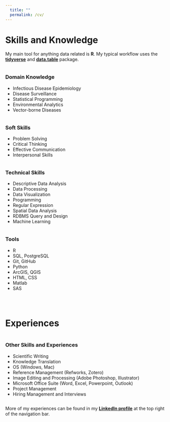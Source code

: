 ```yaml
---
  title: ""
  permalink: /cv/
---
```


# Skills and Knowledge

My main tool for anything data related is **R**. My typical workflow uses the [**tidyverse**](https://www.tidyverse.org/) and [**data.table**](https://cran.r-project.org/web/packages/data.table/vignettes/datatable-intro.html) package.  

<!-- Use formattable package to create  -->
<div class="row">
<div class="column">
<h3>Domain Knowledge</h3><p>
- Infectious Disease Epidemiology  
- Disease Surveillance  
- Statistical Programming  
- Environmental Analytics  
- Vector-borne Diseases
</p>
</div>
<div class="column">
<h3>Soft Skills</h3><p>
- Problem Solving  
- Critical Thinking  
- Effective Communication    
- Interpersonal Skills  
</p>
</div>
<div class="column">
<h3>Technical Skills</h3><p>
- Descriptive Data Analysis  
- Data Processing  
- Data Visualization  
- Programming  
- Regular Expression  
- Spatial Data Analysis  
- RDBMS Query and Design  
- Machine Learning  
</p>
</div>
<div class="column">
<h3>Tools</h3><p>
- R  
- SQL, PostgreSQL  
- Git, GitHub  
- Python  
- ArcGIS, QGIS  
- HTML, CSS  
- Matlab  
- SAS   
</p>
</div>
</div>

<br>

# Experiences

<div class="row">
<div class="column">
<h3>Other Skills and Experiences</h3><p>
- Scientific Writing  
- Knowledge Translation  
- OS (Windows, Mac)  
- Reference Management (Refworks, Zotero)  
- Image Editing and Processing  (Adobe Photoshop, Illustrator)  
- Microsoft Office Suite (Word, Excel, Powerpoint, Outlook)  
- Project Management  
- Hiring Management and Interviews  
</p>
</div>
</div>

More of my experiences can be found in my [**LinkedIn profile**](www.linkedin.com/in/eugejoh) at the top right of the navigation bar.  

<!-- <div class="column-left"> -->
<!-- **Domain Knowledge:**   -->
<!-- - Infectious Disease Epidemiology   -->
<!-- - Disease Surveillance   -->
<!-- - One Health   -->
<!-- - Environmental Analytics   -->
<!-- - Statistical Programming   -->
<!-- </div> -->

<!-- <div class="column-center"> -->
<!-- **Technical Skills:**   -->
<!-- - Exploratory Data Analysis (5)   -->
<!-- - Data Processing (5)   -->
<!-- - Data Visualization (5)   -->
<!-- - Programming (4)   -->
<!-- - Spatial Data Processing and Analysis (3)   -->
<!-- - RDBMS Query and Design (3)   -->
<!-- - Machine Learning (2)   -->
<!-- </div> -->

<!-- <div class="column-right"> -->
<!-- **Soft Skills:**   -->
<!-- - Problem Solving   -->
<!-- - Critical Thinking   -->
<!-- - Collaboration   -->
<!-- - Interpersonal Skills   -->
<!-- - Active Learning   -->
<!-- </div> -->

<!-- <br> -->

<!-- <div class="column-left"> -->
<!-- **Tools:**   -->
<!-- - R (5)   -->
<!-- - Python (3)   -->
<!-- - SQL, PostgreSQL (3)   -->
<!-- - Git, GitHub (3)   -->
<!-- - ArcGIS, QGIS (3)   -->
<!-- - HTML, CSS (2) -->
<!-- - Matlab (2)   -->
<!-- - SAS (1)   -->
<!-- </div> -->

<!-- <div class="column-center"> -->
<!-- **Other Skills and Experiences:**   -->
<!-- - Scientific Writing   -->
<!-- - Knowledge Translation   -->
<!-- - OS (Windows, Mac)   -->
<!-- - Reference Management (Refworks, Zotero)   -->
<!-- - Image Editing and Processing  (Adobe Photoshop, Illustrator)   -->
<!-- - Microsoft Office Suite (Word, Excel, Powerpoint, Outlook)   -->
<!-- - Hiring Management and Interviews   -->
<!-- </div> -->

<!-- <br> -->

